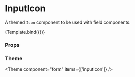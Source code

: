 
<Meta title="Components/Form/primitive/InputIcon" component={InputIcon} />

# InputIcon

A themed `Icon` component to be used with field components.


<Canvas>
  <Story
    name="Default"
    args={{
      icon: 'Search',
      position: IconPosition.start,
    }}
    argTypes={{
      icon: {
        options: ['Search', 'Badge'],
        mapping: {
          Search: IconSearch,
          Badge: IconBadge,
        },
        control: { type: 'select' },
      },
    }}
  >
    {Template.bind({})}
  </Story>
</Canvas>

### Props

<ArgsTable story="Default" />

### Theme

<Theme component="form" items={['inputIcon']} />
